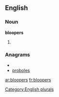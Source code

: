 
==English==

===Noun===
'''bloopers'''

# {{plural of|[[blooper]]}}

===Anagrams===
* {{alphagram|belooprs}}
* [[proboles#English|proboles]]


[[Category:English plurals]]

[[ar:bloopers]]
[[fr:bloopers]]